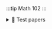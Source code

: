 :::tip Math 102
:::

<details>
<summary>📝 Test papers</summary>

## Test Papers
> - <AuthenticatedLink href="https://drive.google.com/file/d/148QmBe0q3Ejs2VaOgWWW6iYZWWtrHF00/view?usp=sharing" Icon={FaFileAlt} title="Test 1 - 2024"/>
</details>